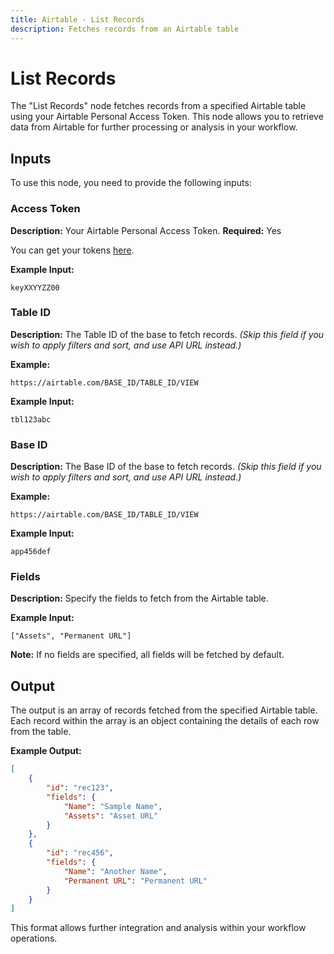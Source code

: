 ```yaml
---
title: Airtable - List Records
description: Fetches records from an Airtable table
---
```



# List Records
The "List Records" node fetches records from a specified Airtable table using your Airtable Personal Access Token. This node allows you to retrieve data from Airtable for further processing or analysis in your workflow.

<Node id="@buildship/airtable-list-records" version="1.2.0" />

## Inputs
To use this node, you need to provide the following inputs:

### Access Token
**Description:** Your Airtable Personal Access Token.
**Required:** Yes

You can get your tokens [here](https://airtable.com/create/tokens).

**Example Input:** 
```
keyXXYYZZ00
```

### Table ID
**Description:** The Table ID of the base to fetch records. *(Skip this field if you wish to apply filters and sort, and use API URL instead.)*

**Example:**
```
https://airtable.com/BASE_ID/TABLE_ID/VIEW
```

**Example Input:** 
```
tbl123abc
```

### Base ID
**Description:** The Base ID of the base to fetch records. *(Skip this field if you wish to apply filters and sort, and use API URL instead.)*

**Example:**
```
https://airtable.com/BASE_ID/TABLE_ID/VIEW
```

**Example Input:** 
```
app456def
```

### Fields
**Description:** Specify the fields to fetch from the Airtable table.

**Example Input:** 
```
["Assets", "Permanent URL"]
```

**Note:** If no fields are specified, all fields will be fetched by default.

## Output
The output is an array of records fetched from the specified Airtable table. Each record within the array is an object containing the details of each row from the table.

**Example Output:**
```json
[
    {
        "id": "rec123",
        "fields": {
            "Name": "Sample Name",
            "Assets": "Asset URL"
        }
    },
    {
        "id": "rec456",
        "fields": {
            "Name": "Another Name",
            "Permanent URL": "Permanent URL"
        }
    }
]
```

This format allows further integration and analysis within your workflow operations.